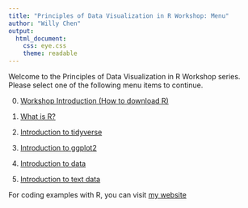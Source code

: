 ```yaml
---
title: "Principles of Data Visualization in R Workshop: Menu"
author: "Willy Chen"
output: 
  html_document:
    css: eye.css
    theme: readable
---
```

Welcome to the Principles of Data Visualization in R Workshop series. Please select one of the following menu items to continue.

0. [Workshop Introduction (How to download R)](https://willythewoo.github.io/WillyTheWoo/workshop/Introduction.html)

1. [What is R?](https://willythewoo.github.io/WillyTheWoo/workshop/whatisR.html)

2. [Introduction to tidyverse](https://willythewoo.github.io/WillyTheWoo/workshop/tidyverse.html)

3. [Introduction to ggplot2](https://willythewoo.github.io/WillyTheWoo/workshop/ggplot2.html)

4. [Introduction to data](https://willythewoo.github.io/WillyTheWoo/workshop/data.html)

5. [Introduction to text data](https://willythewoo.github.io/WillyTheWoo/workshop/textdata.html)

For coding examples with R, you can visit [my website](https://willythewoo.github.io/WillyTheWoo/)